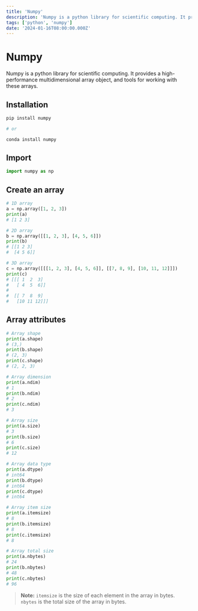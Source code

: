 ```yaml
---
title: 'Numpy'
description: 'Numpy is a python library for scientific computing. It provides a high-performance multidimensional array object, and tools for working with these arrays.'
tags: ['python', 'numpy']
date: '2024-01-16T08:00:00.000Z'
---
```


# Numpy

Numpy is a python library for scientific computing. It provides a high-performance multidimensional array object, and tools for working with these arrays.

## Installation

```bash
pip install numpy

# or

conda install numpy
```

## Import

```python
import numpy as np
```

## Create an array

```python
# 1D array
a = np.array([1, 2, 3])
print(a)
# [1 2 3]
```

```python
# 2D array
b = np.array([[1, 2, 3], [4, 5, 6]])
print(b)
# [[1 2 3]
#  [4 5 6]]
```

```python
# 3D array
c = np.array([[[1, 2, 3], [4, 5, 6]], [[7, 8, 9], [10, 11, 12]]])
print(c)
# [[[ 1  2  3]
#   [ 4  5  6]]
#
#  [[ 7  8  9]
#   [10 11 12]]]
```

## Array attributes

```python
# Array shape
print(a.shape)
# (3,)
print(b.shape)
# (2, 3)
print(c.shape)
# (2, 2, 3)
```

```python
# Array dimension
print(a.ndim)
# 1
print(b.ndim)
# 2
print(c.ndim)
# 3
```

```python
# Array size
print(a.size)
# 3
print(b.size)
# 6
print(c.size)
# 12
```

```python
# Array data type
print(a.dtype)
# int64
print(b.dtype)
# int64
print(c.dtype)
# int64
```

```python
# Array item size
print(a.itemsize)
# 8
print(b.itemsize)
# 8
print(c.itemsize)
# 8
```

```python
# Array total size
print(a.nbytes)
# 24
print(b.nbytes)
# 48
print(c.nbytes)
# 96
```

> **Note:** `itemsize` is the size of each element in the array in bytes. `nbytes` is the total size of the array in bytes.

